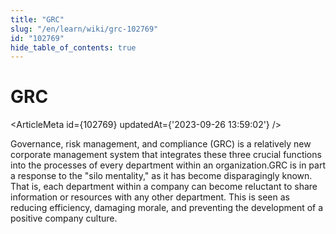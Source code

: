 ```yaml
---
title: "GRC"
slug: "/en/learn/wiki/grc-102769"
id: "102769"
hide_table_of_contents: true
---
```



# GRC

<ArticleMeta id={102769} updatedAt={'2023-09-26 13:59:02'} />
<div className='border-solid border-b border-t-0 my-4 border-[var(--ifm-color-gray-300)]' />

Governance, risk management, and compliance (GRC) is a relatively new corporate management system that integrates these three crucial functions into the processes of every department within an organization.GRC is in part a response to the "silo mentality," as it has become disparagingly known. That is, each department within a company can become reluctant to share information or resources with any other department. This is seen as reducing efficiency, damaging morale, and preventing the development of a positive company culture.
